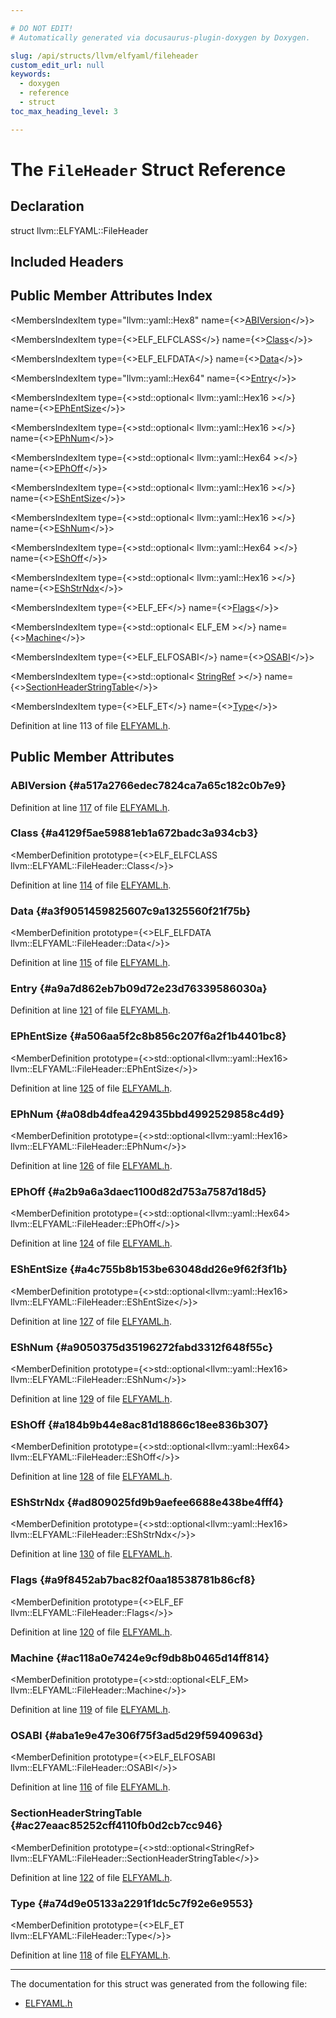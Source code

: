 ```yaml
---

# DO NOT EDIT!
# Automatically generated via docusaurus-plugin-doxygen by Doxygen.

slug: /api/structs/llvm/elfyaml/fileheader
custom_edit_url: null
keywords:
  - doxygen
  - reference
  - struct
toc_max_heading_level: 3

---
```





# The `FileHeader` Struct Reference

<DoxygenPage pluginConfig={pluginConfig}>



## Declaration

<CodeBlock>struct llvm::ELFYAML::FileHeader</CodeBlock>

## Included Headers

<IncludesList>
<IncludesListItem
  filePath="llvm/ObjectYAML/ELFYAML.h"
  permalink="/docs/api/files/include/include/llvm/include/llvm/objectyaml/elfyaml-h"
  isLocal="true" />
</IncludesList>

## Public Member Attributes Index

<MembersIndex>

<MembersIndexItem
  type="llvm::yaml::Hex8"
  name={<><a href="#a517a2766edec7824ca7a65c182c0b7e9">ABIVersion</a></>}>
</MembersIndexItem>

<MembersIndexItem
  type={<>ELF&#95;ELFCLASS</>}
  name={<><a href="#a4129f5ae59881eb1a672badc3a934cb3">Class</a></>}>
</MembersIndexItem>

<MembersIndexItem
  type={<>ELF&#95;ELFDATA</>}
  name={<><a href="#a3f9051459825607c9a1325560f21f75b">Data</a></>}>
</MembersIndexItem>

<MembersIndexItem
  type="llvm::yaml::Hex64"
  name={<><a href="#a9a7d862eb7b09d72e23d76339586030a">Entry</a></>}>
</MembersIndexItem>

<MembersIndexItem
  type={<>std::optional&lt; llvm::yaml::Hex16 &gt;</>}
  name={<><a href="#a506aa5f2c8b856c207f6a2f1b4401bc8">EPhEntSize</a></>}>
</MembersIndexItem>

<MembersIndexItem
  type={<>std::optional&lt; llvm::yaml::Hex16 &gt;</>}
  name={<><a href="#a08db4dfea429435bbd4992529858c4d9">EPhNum</a></>}>
</MembersIndexItem>

<MembersIndexItem
  type={<>std::optional&lt; llvm::yaml::Hex64 &gt;</>}
  name={<><a href="#a2b9a6a3daec1100d82d753a7587d18d5">EPhOff</a></>}>
</MembersIndexItem>

<MembersIndexItem
  type={<>std::optional&lt; llvm::yaml::Hex16 &gt;</>}
  name={<><a href="#a4c755b8b153be63048dd26e9f62f3f1b">EShEntSize</a></>}>
</MembersIndexItem>

<MembersIndexItem
  type={<>std::optional&lt; llvm::yaml::Hex16 &gt;</>}
  name={<><a href="#a9050375d35196272fabd3312f648f55c">EShNum</a></>}>
</MembersIndexItem>

<MembersIndexItem
  type={<>std::optional&lt; llvm::yaml::Hex64 &gt;</>}
  name={<><a href="#a184b9b44e8ac81d18866c18ee836b307">EShOff</a></>}>
</MembersIndexItem>

<MembersIndexItem
  type={<>std::optional&lt; llvm::yaml::Hex16 &gt;</>}
  name={<><a href="#ad809025fd9b9aefee6688e438be4fff4">EShStrNdx</a></>}>
</MembersIndexItem>

<MembersIndexItem
  type={<>ELF&#95;EF</>}
  name={<><a href="#a9f8452ab7bac82f0aa18538781b86cf8">Flags</a></>}>
</MembersIndexItem>

<MembersIndexItem
  type={<>std::optional&lt; ELF&#95;EM &gt;</>}
  name={<><a href="#ac118a0e7424e9cf9db8b0465d14ff814">Machine</a></>}>
</MembersIndexItem>

<MembersIndexItem
  type={<>ELF&#95;ELFOSABI</>}
  name={<><a href="#aba1e9e47e306f75f3ad5d29f5940963d">OSABI</a></>}>
</MembersIndexItem>

<MembersIndexItem
  type={<>std::optional&lt; <a href="/docs/api/classes/llvm/stringref">StringRef</a> &gt;</>}
  name={<><a href="#ac27eaac85252cff4110fb0d2cb7cc946">SectionHeaderStringTable</a></>}>
</MembersIndexItem>

<MembersIndexItem
  type={<>ELF&#95;ET</>}
  name={<><a href="#a74d9e05133a2291f1dc5c7f92e6e9553">Type</a></>}>
</MembersIndexItem>

</MembersIndex>


Definition at line 113 of file <a href="/docs/api/files/include/include/llvm/include/llvm/objectyaml/elfyaml-h">ELFYAML.h</a>.

<SectionDefinition>

## Public Member Attributes

### ABIVersion {#a517a2766edec7824ca7a65c182c0b7e9}

<MemberDefinition
  prototype="llvm::yaml::Hex8 llvm::ELFYAML::FileHeader::ABIVersion">

Definition at line <a href="/docs/api/files/include/include/llvm/include/llvm/objectyaml/elfyaml-h/#l00117">117</a> of file <a href="/docs/api/files/include/include/llvm/include/llvm/objectyaml/elfyaml-h">ELFYAML.h</a>.
</MemberDefinition>

### Class {#a4129f5ae59881eb1a672badc3a934cb3}

<MemberDefinition
  prototype={<>ELF&#95;ELFCLASS llvm::ELFYAML::FileHeader::Class</>}>

Definition at line <a href="/docs/api/files/include/include/llvm/include/llvm/objectyaml/elfyaml-h/#l00114">114</a> of file <a href="/docs/api/files/include/include/llvm/include/llvm/objectyaml/elfyaml-h">ELFYAML.h</a>.
</MemberDefinition>

### Data {#a3f9051459825607c9a1325560f21f75b}

<MemberDefinition
  prototype={<>ELF&#95;ELFDATA llvm::ELFYAML::FileHeader::Data</>}>

Definition at line <a href="/docs/api/files/include/include/llvm/include/llvm/objectyaml/elfyaml-h/#l00115">115</a> of file <a href="/docs/api/files/include/include/llvm/include/llvm/objectyaml/elfyaml-h">ELFYAML.h</a>.
</MemberDefinition>

### Entry {#a9a7d862eb7b09d72e23d76339586030a}

<MemberDefinition
  prototype="llvm::yaml::Hex64 llvm::ELFYAML::FileHeader::Entry">

Definition at line <a href="/docs/api/files/include/include/llvm/include/llvm/objectyaml/elfyaml-h/#l00121">121</a> of file <a href="/docs/api/files/include/include/llvm/include/llvm/objectyaml/elfyaml-h">ELFYAML.h</a>.
</MemberDefinition>

### EPhEntSize {#a506aa5f2c8b856c207f6a2f1b4401bc8}

<MemberDefinition
  prototype={<>std::optional&lt;llvm::yaml::Hex16&gt; llvm::ELFYAML::FileHeader::EPhEntSize</>}>

Definition at line <a href="/docs/api/files/include/include/llvm/include/llvm/objectyaml/elfyaml-h/#l00125">125</a> of file <a href="/docs/api/files/include/include/llvm/include/llvm/objectyaml/elfyaml-h">ELFYAML.h</a>.
</MemberDefinition>

### EPhNum {#a08db4dfea429435bbd4992529858c4d9}

<MemberDefinition
  prototype={<>std::optional&lt;llvm::yaml::Hex16&gt; llvm::ELFYAML::FileHeader::EPhNum</>}>

Definition at line <a href="/docs/api/files/include/include/llvm/include/llvm/objectyaml/elfyaml-h/#l00126">126</a> of file <a href="/docs/api/files/include/include/llvm/include/llvm/objectyaml/elfyaml-h">ELFYAML.h</a>.
</MemberDefinition>

### EPhOff {#a2b9a6a3daec1100d82d753a7587d18d5}

<MemberDefinition
  prototype={<>std::optional&lt;llvm::yaml::Hex64&gt; llvm::ELFYAML::FileHeader::EPhOff</>}>

Definition at line <a href="/docs/api/files/include/include/llvm/include/llvm/objectyaml/elfyaml-h/#l00124">124</a> of file <a href="/docs/api/files/include/include/llvm/include/llvm/objectyaml/elfyaml-h">ELFYAML.h</a>.
</MemberDefinition>

### EShEntSize {#a4c755b8b153be63048dd26e9f62f3f1b}

<MemberDefinition
  prototype={<>std::optional&lt;llvm::yaml::Hex16&gt; llvm::ELFYAML::FileHeader::EShEntSize</>}>

Definition at line <a href="/docs/api/files/include/include/llvm/include/llvm/objectyaml/elfyaml-h/#l00127">127</a> of file <a href="/docs/api/files/include/include/llvm/include/llvm/objectyaml/elfyaml-h">ELFYAML.h</a>.
</MemberDefinition>

### EShNum {#a9050375d35196272fabd3312f648f55c}

<MemberDefinition
  prototype={<>std::optional&lt;llvm::yaml::Hex16&gt; llvm::ELFYAML::FileHeader::EShNum</>}>

Definition at line <a href="/docs/api/files/include/include/llvm/include/llvm/objectyaml/elfyaml-h/#l00129">129</a> of file <a href="/docs/api/files/include/include/llvm/include/llvm/objectyaml/elfyaml-h">ELFYAML.h</a>.
</MemberDefinition>

### EShOff {#a184b9b44e8ac81d18866c18ee836b307}

<MemberDefinition
  prototype={<>std::optional&lt;llvm::yaml::Hex64&gt; llvm::ELFYAML::FileHeader::EShOff</>}>

Definition at line <a href="/docs/api/files/include/include/llvm/include/llvm/objectyaml/elfyaml-h/#l00128">128</a> of file <a href="/docs/api/files/include/include/llvm/include/llvm/objectyaml/elfyaml-h">ELFYAML.h</a>.
</MemberDefinition>

### EShStrNdx {#ad809025fd9b9aefee6688e438be4fff4}

<MemberDefinition
  prototype={<>std::optional&lt;llvm::yaml::Hex16&gt; llvm::ELFYAML::FileHeader::EShStrNdx</>}>

Definition at line <a href="/docs/api/files/include/include/llvm/include/llvm/objectyaml/elfyaml-h/#l00130">130</a> of file <a href="/docs/api/files/include/include/llvm/include/llvm/objectyaml/elfyaml-h">ELFYAML.h</a>.
</MemberDefinition>

### Flags {#a9f8452ab7bac82f0aa18538781b86cf8}

<MemberDefinition
  prototype={<>ELF&#95;EF llvm::ELFYAML::FileHeader::Flags</>}>

Definition at line <a href="/docs/api/files/include/include/llvm/include/llvm/objectyaml/elfyaml-h/#l00120">120</a> of file <a href="/docs/api/files/include/include/llvm/include/llvm/objectyaml/elfyaml-h">ELFYAML.h</a>.
</MemberDefinition>

### Machine {#ac118a0e7424e9cf9db8b0465d14ff814}

<MemberDefinition
  prototype={<>std::optional&lt;ELF&#95;EM&gt; llvm::ELFYAML::FileHeader::Machine</>}>

Definition at line <a href="/docs/api/files/include/include/llvm/include/llvm/objectyaml/elfyaml-h/#l00119">119</a> of file <a href="/docs/api/files/include/include/llvm/include/llvm/objectyaml/elfyaml-h">ELFYAML.h</a>.
</MemberDefinition>

### OSABI {#aba1e9e47e306f75f3ad5d29f5940963d}

<MemberDefinition
  prototype={<>ELF&#95;ELFOSABI llvm::ELFYAML::FileHeader::OSABI</>}>

Definition at line <a href="/docs/api/files/include/include/llvm/include/llvm/objectyaml/elfyaml-h/#l00116">116</a> of file <a href="/docs/api/files/include/include/llvm/include/llvm/objectyaml/elfyaml-h">ELFYAML.h</a>.
</MemberDefinition>

### SectionHeaderStringTable {#ac27eaac85252cff4110fb0d2cb7cc946}

<MemberDefinition
  prototype={<>std::optional&lt;StringRef&gt; llvm::ELFYAML::FileHeader::SectionHeaderStringTable</>}>

Definition at line <a href="/docs/api/files/include/include/llvm/include/llvm/objectyaml/elfyaml-h/#l00122">122</a> of file <a href="/docs/api/files/include/include/llvm/include/llvm/objectyaml/elfyaml-h">ELFYAML.h</a>.
</MemberDefinition>

### Type {#a74d9e05133a2291f1dc5c7f92e6e9553}

<MemberDefinition
  prototype={<>ELF&#95;ET llvm::ELFYAML::FileHeader::Type</>}>

Definition at line <a href="/docs/api/files/include/include/llvm/include/llvm/objectyaml/elfyaml-h/#l00118">118</a> of file <a href="/docs/api/files/include/include/llvm/include/llvm/objectyaml/elfyaml-h">ELFYAML.h</a>.
</MemberDefinition>

</SectionDefinition>

<hr/>

The documentation for this struct was generated from the following file:

<ul>
<li><a href="/docs/api/files/include/include/llvm/include/llvm/objectyaml/elfyaml-h">ELFYAML.h</a></li>
</ul>

</DoxygenPage>
